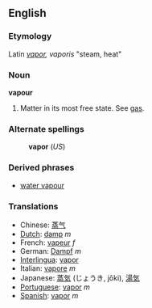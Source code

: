 ==English==
===Etymology===
Latin ''[[vapor]], vaporis'' "steam, heat"
=== Noun ===
'''vapour'''

# Matter in its most free state. See [[gas]].

===Alternate spellings===
:'''vapor''' (''US'')

=== Derived phrases ===
*[[water vapour]]

===Translations===
*Chinese: [[蒸气]]
*[[Dutch]]: [[damp]] ''m''
*French: [[vapeur]] ''f''
*German: [[Dampf]] ''m''
*[[Interlingua]]: [[vapor]]
*Italian: [[vapore]] ''m''
*Japanese: [[蒸気]] (じょうき, jōki), [[湯気]]
*[[Portuguese]]: [[vapor]] ''m''
*[[Spanish]]: [[vapor]] ''m''